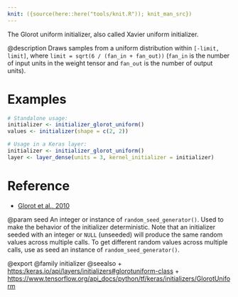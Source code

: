 ```yaml
---
knit: ({source(here::here("tools/knit.R")); knit_man_src})
---
```

The Glorot uniform initializer, also called Xavier uniform initializer.

@description
Draws samples from a uniform distribution within `[-limit, limit]`, where
`limit = sqrt(6 / (fan_in + fan_out))` (`fan_in` is the number of input
units in the weight tensor and `fan_out` is the number of output units).

# Examples
```r
# Standalone usage:
initializer <- initializer_glorot_uniform()
values <- initializer(shape = c(2, 2))
```

```r
# Usage in a Keras layer:
initializer <- initializer_glorot_uniform()
layer <- layer_dense(units = 3, kernel_initializer = initializer)
```

# Reference
- [Glorot et al., 2010](http://proceedings.mlr.press/v9/glorot10a.html)

@param seed
An integer or instance of
`random_seed_generator()`.
Used to make the behavior of the initializer
deterministic. Note that an initializer seeded with an integer
or `NULL` (unseeded) will produce the same random values
across multiple calls. To get different random values
across multiple calls, use as seed an instance
of `random_seed_generator()`.

@export
@family initializer
@seealso
+ <https:/keras.io/api/layers/initializers#glorotuniform-class>
+ <https://www.tensorflow.org/api_docs/python/tf/keras/initializers/GlorotUniform>
